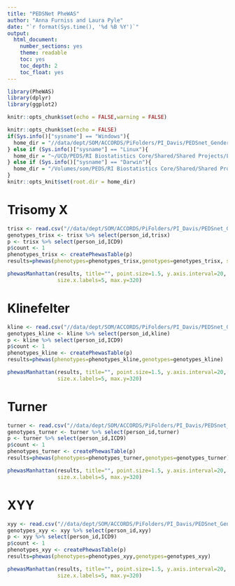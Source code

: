 ```yaml
---
title: "PEDSNet PheWAS"
author: "Anna Furniss and Laura Pyle"
date: "`r format(Sys.time(), '%d %B %Y')`"
output:
  html_document:
    number_sections: yes
    theme: readable
    toc: yes
    toc_depth: 2
    toc_float: yes
---
```


```r
library(PheWAS)
library(dplyr)
library(ggplot2)

knitr::opts_chunk$set(echo = FALSE,warning = FALSE)

knitr::opts_chunk$set(echo = FALSE)
if(Sys.info()["sysname"] == "Windows"){
  home_dir = "//data/dept/SOM/ACCORDS/PiFolders/PI_Davis/PEDSnet_Gender_Differences/DATA_Secure/B-ACCORDS_Analysts/SAS Data/PheWAS/SCA Data"
} else if (Sys.info()["sysname"] == "Linux"){
  home_dir = "~/UCD/PEDS/RI Biostatistics Core/Shared/Shared Projects/Laura/BDC/Projects"
} else if (Sys.info()["sysname"] == "Darwin"){
  home_dir = "/Volumes/som/PEDS/RI Biostatistics Core/Shared/Shared Projects/Laura/BDC/Projects"
}
knitr::opts_knit$set(root.dir = home_dir)
```

# Trisomy X

```r
trisx <- read.csv("//data/dept/SOM/ACCORDS/PiFolders/PI_Davis/PEDSnet_Gender_Differences/DATA_Secure/B-ACCORDS_Analysts/SAS Data/PheWAS/SCA Data/TrisX_PheWAS.csv",colClasses = c('character','numeric','character','character','character','character'))
genotypes_trisx <- trisx %>% select(person_id,trisx)
p <- trisx %>% select(person_id,ICD9)
p$count <- 1
phenotypes_trisx <- createPhewasTable(p)
results=phewas(phenotypes=phenotypes_trisx,genotypes=genotypes_trisx, significance.threshold = "fdr")
```

```r
phewasManhattan(results, title="", point.size=1.5, y.axis.interval=20, annotate.size=2,
                size.x.labels=5, max.y=320) 
```

# Klinefelter

```r
kline <- read.csv("//data/dept/SOM/ACCORDS/PiFolders/PI_Davis/PEDSnet_Gender_Differences/DATA_Secure/B-ACCORDS_Analysts/SAS Data/PheWAS/SCA Data/Kline_PheWAS.csv",colClasses = c('character','numeric','character','character','character','character'))
genotypes_kline <- kline %>% select(person_id,kline)
p <- kline %>% select(person_id,ICD9)
p$count <- 1
phenotypes_kline <- createPhewasTable(p)
results=phewas(phenotypes=phenotypes_kline,genotypes=genotypes_kline)
```

```r
phewasManhattan(results, title="", point.size=1.5, y.axis.interval=20, annotate.size=2,
                size.x.labels=5, max.y=320)
```

# Turner

```r
turner <- read.csv("//data/dept/SOM/ACCORDS/PiFolders/PI_Davis/PEDSnet_Gender_Differences/DATA_Secure/B-ACCORDS_Analysts/SAS Data/PheWAS/SCA Data/Turner_PheWAS.csv",colClasses = c('character','numeric','character','character','character','character'))
genotypes_turner <- turner %>% select(person_id,turner)
p <- turner %>% select(person_id,ICD9)
p$count <- 1
phenotypes_turner <- createPhewasTable(p)
results=phewas(phenotypes=phenotypes_turner,genotypes=genotypes_turner)
```

```r
phewasManhattan(results, title="", point.size=1.5, y.axis.interval=20, annotate.size=2,
                size.x.labels=5, max.y=320)
```

# XYY

```r
xyy <- read.csv("//data/dept/SOM/ACCORDS/PiFolders/PI_Davis/PEDSnet_Gender_Differences/DATA_Secure/B-ACCORDS_Analysts/SAS Data/PheWAS/SCA Data/XYY_PheWAS.csv",colClasses = c('character','numeric','character','character','character','character'))
genotypes_xyy <- xyy %>% select(person_id,xyy)
p <- xyy %>% select(person_id,ICD9)
p$count <- 1
phenotypes_xyy <- createPhewasTable(p)
results=phewas(phenotypes=phenotypes_xyy,genotypes=genotypes_xyy)
```

```r
phewasManhattan(results, title="", point.size=1.5, y.axis.interval=20, annotate.size=2,
                size.x.labels=5, max.y=320)
```